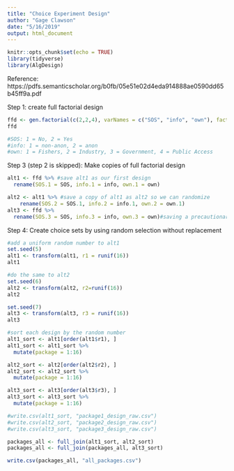 ```yaml
---
title: "Choice Experiment Design"
author: "Gage Clawson"
date: "5/16/2019"
output: html_document
---
```


```r
knitr::opts_chunk$set(echo = TRUE)
library(tidyverse)
library(AlgDesign)
```

Reference: https://pdfs.semanticscholar.org/b0fb/05e51e02d4eda914888ae0590dd65b45ff9a.pdf

Step 1: create full factorial design
```r
ffd <- gen.factorial(c(2,2,4), varNames = c("SOS", "info", "own"), factors = "all") # construct a full factorial design which has two 2 level attributes and one 4 level attribute. factors = "all" indicates that all arguments are factors
ffd

#SOS: 1 = No, 2 = Yes
#info: 1 = non-anon, 2 = anon
#own: 1 = Fishers, 2 = Industry, 3 = Government, 4 = Public Access 
```
Step 3 (step 2 is skipped): Make copies of full factorial design
```r
alt1 <- ffd %>% #save alt1 as our first design
  rename(SOS.1 = SOS, info.1 = info, own.1 = own)

alt2 <- alt1 %>% #save a copy of alt1 as alt2 so we can randomize
    rename(SOS.2 = SOS.1, info.2 = info.1, own.2 = own.1)
alt3 <- ffd %>%
  rename(SOS.3 = SOS, info.3 = info, own.3 = own)#saving a precautionary copy for a third alternative in case juan wants to add another option like he has suggested... 
```

Step 4: Create choice sets by using random selection without replacement
```r
#add a uniform random number to alt1 
set.seed(5)
alt1 <- transform(alt1, r1 = runif(16))
alt1

#do the same to alt2
set.seed(6)
alt2 <- transform(alt2, r2=runif(16))
alt2

set.seed(7)
alt3 <- transform(alt3, r3 = runif(16))
alt3

#sort each design by the random number
alt1_sort <- alt1[order(alt1$r1), ] 
alt1_sort <- alt1_sort %>%
  mutate(package = 1:16)

alt2_sort <- alt2[order(alt2$r2), ]
alt2_sort <- alt2_sort %>%
  mutate(package = 1:16)

alt3_sort <- alt3[order(alt3$r3), ]
alt3_sort <- alt3_sort %>%
  mutate(package = 1:16)

#write.csv(alt1_sort, "package1_design_raw.csv")
#write.csv(alt2_sort, "package2_design_raw.csv")
#write.csv(alt3_sort, "package3_design_raw.csv")

packages_all <- full_join(alt1_sort, alt2_sort)
packages_all <- full_join(packages_all, alt3_sort)

write.csv(packages_all, "all_packages.csv")

```




